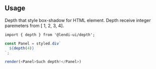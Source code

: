 ## Usage

Depth that style box-shadow for HTML element. Depth receive integer paremeters from [ 1, 2, 3, 4].
```
import { depth } from '@lendi-ui/depth';
```

```js
const Panel = styled.div`
  ${depth(4)}
`;

render(<Panel>Such depth!</Panel>)
```
